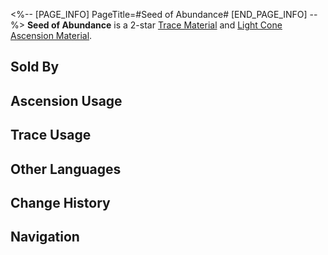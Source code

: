<%-- [PAGE_INFO]
PageTitle=#Seed of Abundance#
[END_PAGE_INFO] --%>
{{Item Infobox
|id          = 110171
|image       = Item Seed of Abundance.png{{subst:void|<!--$UPLOAD:<<SpriteOutput/ItemFigures/110171.png>-<Item Seed of Abundance.png>-<Item Icons>>-->}}
|type        = Trace Material
|type2       = Light Cone Ascension Material
|invCategory = Upgrade Materials
|rarity      = 2
|effect      = 
|description = A seed of blessing sown by the Aeon of Abundance. Used to level up Traces slightly for {{Color|h|Abundance}} characters.
|source1     = [[Calyx (Crimson): Bud of Abundance (undefined)]]
|source2     = [[Embers Exchange]]
|source3     = [[Omni-Synthesizer]] &mdash; Material Exchange
}}
{{Description|Those who come in contact with it are slowly healed of their wounds and illnesses.<br />People who pray for the blessing of life while in despair will always have their prayers answered.<br /><br />''"You shall be granted what you ask for."''}}
'''Seed of Abundance''' is a 2-star [[Trace Material]] and [[Light Cone Ascension Material]].

==Sold By==
{{Shop Availability}}

==Ascension Usage==
{{Ascension Usage}}

==Trace Usage==
{{Trace Usage}}

==Other Languages==
{{Other Languages
|en   = Seed of Abundance
|zhs  = 丰饶之种
|zht  = 豐饒之種
|ja   = 豊穣の種
|ko   = 풍요의 씨앗
|es   = Semilla de la abundancia
|fr   = Graine d'abondance
|ru   = Семя изобилия
|th   = Seed of Abundance
|vi   = Hạt Giống Trù Phú
|de   = Saat des Überflusses
|id   = Seed of Abundance
|pt   = Semente da Abundância
}}

==Change History==
{{Change History|1.0}}

==Navigation==
{{Upgrade Material Navbox}}